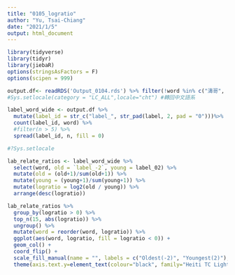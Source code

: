 ```yaml
---
title: "0105_logratio"
author: "Yu, Tsai-Chiang"
date: "2021/1/5"
output: html_document
---
```


```r
library(tidyverse)
library(tidyr) 
library(jiebaR)
options(stringsAsFactors = F)
options(scipen = 999)

```



```r
output.df<- readRDS('Output_0104.rds') %>% filter(!word %in% c("濤哥", "A606Y"))
#Sys.setlocale(category = "LC_ALL",locale="cht") #轉回中文語系

label_word_wide <- output.df %>%
  mutate(label_id = str_c("label_", str_pad(label, 2, pad = "0")))%>%
  count(label_id, word) %>%
  #filter(n > 5) %>%
  spread(label_id, n, fill = 0)

#?Sys.setlocale

lab_relate_ratios <- label_word_wide %>%
  select(word, old = `label_-2`, young = label_02) %>%
  mutate(old = (old+1)/sum(old+1)) %>%
  mutate(young = (young+1)/sum(young+1)) %>%
  mutate(logratio = log2(old / young)) %>%
  arrange(desc(logratio))

lab_relate_ratios %>%
  group_by(logratio > 0) %>%
  top_n(15, abs(logratio)) %>%
  ungroup() %>%
  mutate(word = reorder(word, logratio)) %>%
  ggplot(aes(word, logratio, fill = logratio < 0)) +
  geom_col() + 
  coord_flip() + 
  scale_fill_manual(name = "", labels = c("Oldest(-2)", "Youngest(2)"),values = c("royalblue", "orange"))+
  theme(axis.text.y=element_text(colour="black", family="Heiti TC Light"))
```


